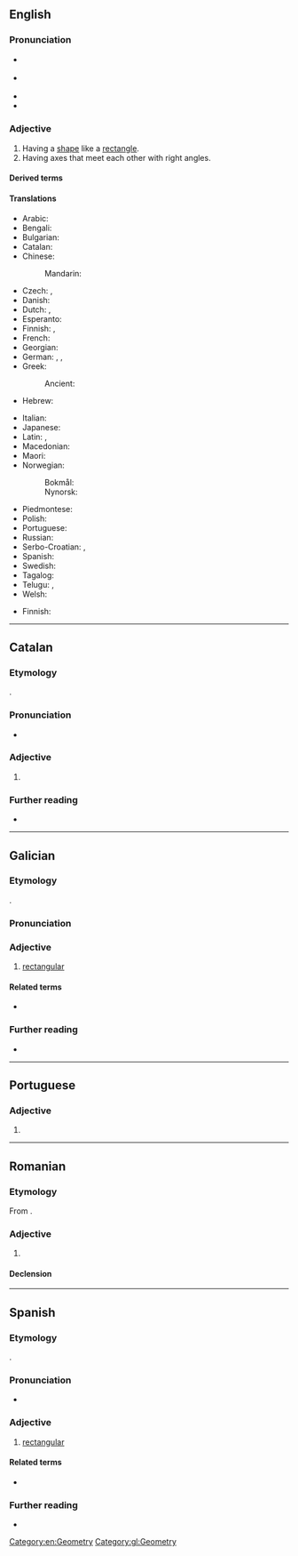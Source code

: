 ==English==
{{root|en|ine-pro|*h₃reǵ-}}

===Pronunciation===
* {{a|GA}} {{IPA|en|/ɹɛkˈtæŋɡjəlɚ/}}
* {{a|RP}} {{IPA|en|/ɹɛkˈtæŋɡjʊlə/}}
* {{hyph|en|rec|tan|gu|lar}}
* {{audio|en|LL-Q1860 (eng)-Vininn126-rectangular.wav|Audio (US)}}

===Adjective===
{{en-adj}}

# Having a [[shape]] like a [[rectangle]].
# Having axes that meet each other with right angles.

====Derived terms====
{{col3|en
|rectangular coordinates
|birectangular
|nonrectangular
|rectangularly
|rectangularity
|rectangular number
|trirectangular
|equirectangular
|hyperrectangular
|sub-rectangular
|subrectangular
|rectangularwise
|rectangular hyperbola
|rectangularness
|rectangularization}}

====Translations====
{{trans-top|having a shape like a rectangle}}
* Arabic: {{t|ar|مُسْتَطِيل}}
* Bengali: {{t|bn|আয়তক্ষেত্রাকৃতি}}
* Bulgarian: {{t|bg|правоъ́гълен}}
* Catalan: {{t+|ca|rectangular}}
* Chinese:
*: Mandarin: {{t+|cmn|矩形|tr=jǔxíng de|alt=矩形的|sc=Hani}}
* Czech: {{t+|cs|obdélníkový}}, {{t+|cs|rektangulární}}
* Danish: {{t|da|rektangulær}}
* Dutch: {{t+|nl|rechthoekig}}, {{t+|nl|rechthoekige}}
* Esperanto: {{t|eo|ortangula}}
* Finnish: {{t+|fi|suorakulmainen}}, {{t|fi|[[suorakaiteen]] [[muotoinen]]}}
* French: {{t+|fr|rectangulaire}}
* Georgian: {{t|ka|მართკუთხა}}
* German: {{t+|de|rechteckig}}, {{t+|de|rechtwinklig}}, {{t+|de|rechtwinkelig}}
* Greek: {{t+|el|ορθογώνιος|sc=Grek}}
*: Ancient: {{t|grc|ὀρθογώνιος}}
* Hebrew: {{t+|he|מלבני|m|tr=malbení}}
{{trans-mid}}
* Italian: {{t+|it|rettangolare}}
* Japanese: {{t+|ja|直角|tr=ちょっかくの, chokkaku no|alt=直角の|sc=Jpan}}
* Latin: {{t|la|rectiangulus}}, {{t|la|rectangulus}}
* Macedonian: {{t|mk|правоаголен}}
* Maori: {{t|mi|porowhā}}
* Norwegian:
*: Bokmål: {{t+|nb|rektangulær}}
*: Nynorsk: {{t|nn|rektangulær}}
* Piedmontese: {{t|pms|retangolar}}
* Polish: {{t+|pl|prostokątny}}
* Portuguese: {{t+|pt|retangular}}
* Russian: {{t+|ru|прямоуго́льный}}
* Serbo-Croatian: {{t|sh|u obliku pravougaonika}}, {{t|sh|pravougaoni}}
* Spanish: {{t+|es|rectangular}}
* Swedish: {{t+|sv|rektangulär}}
* Tagalog: {{t|tl|paritadlungin}}
* Telugu: {{t|te|చతురస్త్ర}}, {{t|te|చదరం}}
* Welsh: {{t|cy|cyfongl}}
{{trans-bottom}}

{{trans-top|having axes that meet each other with right angles}}
* Finnish: {{t+|fi|suorakulmainen}}
{{trans-mid}}
{{trans-bottom}}

[[Category:en:Geometry]]

----

==Catalan==

===Etymology===
{{suffix|ca|rectangle|ar}}.

===Pronunciation===
* {{ca-IPA}}

===Adjective===
{{ca-adj|mf}}

# {{l|en|rectangular}}

===Further reading===
* {{R:IEC2}}

----

==Galician==

===Etymology===
{{suffix|gl|rectángulo|ar}}.

===Pronunciation===
{{rfp|gl}}

===Adjective===
{{gl-adj|f=rectangular|pl=rectangulares}}

# [[#English|rectangular]]

====Related terms====
* {{l|gl|rectángulo}}

===Further reading===
* {{R:gl:DRAG}}

[[Category:gl:Geometry]]

----

==Portuguese==

===Adjective===
{{pt-adj|hascomp=no}}

# {{pt-superseded-silent-letter-1990|retangular}}

----

==Romanian==

===Etymology===
From {{bor|ro|fr|rectangulaire}}.

===Adjective===
{{ro-adj}}

# {{l|en|rectangular}}

====Declension====
{{ro-decl-adj}}

----

==Spanish==

===Etymology===
{{suffix|es|rectángulo|ar}}.

===Pronunciation===
{{es-IPA}}
* {{hyph|es|rec|tan|gu|lar}}

===Adjective===
{{es-adj}}

# [[#English|rectangular]]

====Related terms====
* {{l|es|rectángulo}}

===Further reading===
* {{R:es:DRAE}}

{{C|es|Geometry}}